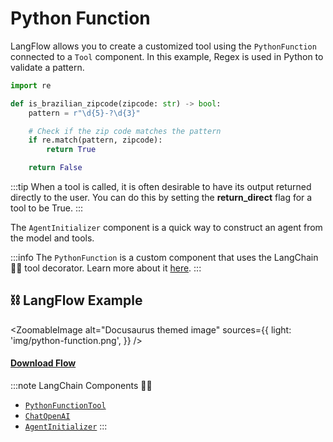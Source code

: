 # Python Function


LangFlow allows you to create a customized tool using the `PythonFunction` connected to a `Tool` component. In this example, Regex is used in Python to validate a pattern.

```python
import re

def is_brazilian_zipcode(zipcode: str) -> bool:
    pattern = r"\d{5}-?\d{3}"

    # Check if the zip code matches the pattern
    if re.match(pattern, zipcode):
        return True

    return False
```

:::tip
 When a tool is called, it is often desirable to have its output returned directly to the user. You can do this by setting the **return_direct** flag for a tool to be True.
:::

The `AgentInitializer` component is a quick way to construct an agent from the model and tools.


:::info
The `PythonFunction` is a custom component that uses the LangChain 🦜🔗 tool decorator. Learn more about it [here](https://python.langchain.com/docs/modules/agents/tools/how_to/custom_tools).
:::


## ⛓️ LangFlow Example


<ZoomableImage
  alt="Docusaurus themed image"
  sources={{
    light: 'img/python-function.png',
  }}
/>

 #### <a target="\_blank" href="json_files/Python_Function.json" download>Download Flow</a>

:::note LangChain Components 🦜🔗
- [`PythonFunctionTool`](https://python.langchain.com/docs/modules/agents/tools/how_to/custom_tools)
- [`ChatOpenAI`](https://python.langchain.com/docs/modules/model_io/models/chat/integrations/openai)
- [`AgentInitializer`](https://python.langchain.com/docs/modules/agents/)
:::
